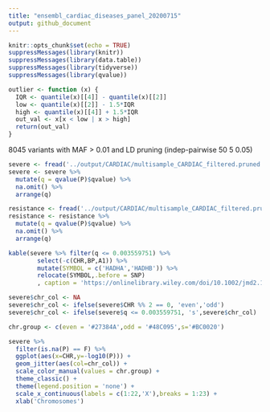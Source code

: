 ```yaml
---
title: "ensembl_cardiac_diseases_panel_20200715"
output: github_document
---
```


```r
knitr::opts_chunk$set(echo = TRUE)
suppressMessages(library(knitr))
suppressMessages(library(data.table))
suppressMessages(library(tidyverse))
suppressMessages(library(qvalue))

outlier <- function (x) {
  IQR <- quantile(x)[[4]] - quantile(x)[[2]]
  low <- quantile(x)[[2]] - 1.5*IQR
  high <- quantile(x)[[4]] + 1.5*IQR
  out_val <- x[x < low | x > high]
  return(out_val)
}
```

8045 variants with MAF > 0.01 and LD pruning (indep-pairwise 50 5 0.05)

```r
severe <- fread('../output/CARDIAC/multisample_CARDIAC_filtered.pruned.severe.assoc.logistic')
severe <- severe %>% 
  mutate(q = qvalue(P)$qvalue) %>% 
  na.omit() %>%
  arrange(q)

resistance <- fread('../output/CARDIAC/multisample_CARDIAC_filtered.pruned.resistance.assoc.logistic')
resistance <- resistance %>% 
  mutate(q = qvalue(P)$qvalue) %>% 
  na.omit() %>%
  arrange(q)
```

```r
kable(severe %>% filter(q <= 0.003559751) %>%
        select(-c(CHR,BP,A1)) %>%
        mutate(SYMBOL = c('HADHA','HADHB')) %>%
        relocate(SYMBOL,.before = SNP)
        , caption = 'https://onlinelibrary.wiley.com/doi/10.1002/jmd2.12165')

```

```r
severe$chr_col <- NA
severe$chr_col <- ifelse(severe$CHR %% 2 == 0, 'even','odd')
severe$chr_col <- ifelse(severe$q <= 0.003559751, 's',severe$chr_col)

chr.group <- c(even = '#27384A',odd = '#48C095',s='#BC0020')

severe %>% 
  filter(is.na(P) == F) %>%
  ggplot(aes(x=CHR,y=-log10(P))) +
  geom_jitter(aes(col=chr_col)) +
  scale_color_manual(values = chr.group) +
  theme_classic() +
  theme(legend.position = 'none') +
  scale_x_continuous(labels = c(1:22,'X'),breaks = 1:23) +
  xlab('Chromosomes')
```